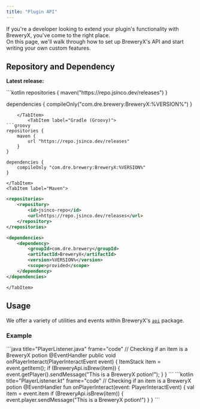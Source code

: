 ```yaml
---
title: "Plugin API"
---
```



If you're a developer looking to extend your plugin's functionality with BreweryX, you've come to the right place.  
On this page, we'll walk through how to set up BreweryX's API and start writing your own custom features.

## Repository and Dependency

**Latest release: <code><LatestBreweryxVersion client:only /></code>**

<Tabs syncKey="build-tool">
    <TabItem label="Gradle (KTS)">
```kotlin
repositories {
    maven("https://repo.jsinco.dev/releases")
}

dependencies {
    compileOnly("com.dre.brewery:BreweryX:%VERSION%")
}
```
    </TabItem>
        <TabItem label="Gradle (Groovy)">
```groovy
repositories {
    maven {
        url "https://repo.jsinco.dev/releases"
    }
}

dependencies {
    compileOnly "com.dre.brewery:BreweryX:%VERSION%"
}
```
    </TabItem>
    <TabItem label="Maven">
```xml
<repositories>
    <repository>
        <id>jsinco-repo</id>
        <url>https://repo.jsinco.dev/releases</url>
    </repository>
</repositories>

<dependencies>
    <dependency>
        <groupId>com.dre.brewery</groupId>
        <artifactId>BreweryX</artifactId>
        <version>%VERSION%</version>
        <scope>provided</scope>
    </dependency>
</dependencies>
```
    </TabItem>
</Tabs>

## Usage

We offer a variety of utilities and events within BreweryX's [`api`](https://github.com/BreweryTeam/BreweryX/tree/master/src/main/java/com/dre/brewery/api) package.

### Example

<Tabs syncKey="language">
    <TabItem label="Java">
```java title="PlayerListener.java" frame="code"
// Checking if an item is a BreweryX potion
@EventHandler
public void onPlayerInteract(PlayerInteractEvent event) {
    ItemStack item = event.getItem();
    if (BreweryApi.isBrew(item)) {
        event.getPlayer().sendMessage("This is a BreweryX potion!");
    }
}
```
    </TabItem>
    <TabItem label="Kotlin">
```kotlin title="PlayerListener.kt" frame="code"
// Checking if an item is a BreweryX potion
@EventHandler
fun onPlayerInteract(event: PlayerInteractEvent) {
    val item = event.item
    if (BreweryApi.isBrew(item)) {
        event.player.sendMessage("This is a BreweryX potion!")
    }
}
```
    </TabItem>
</Tabs>
